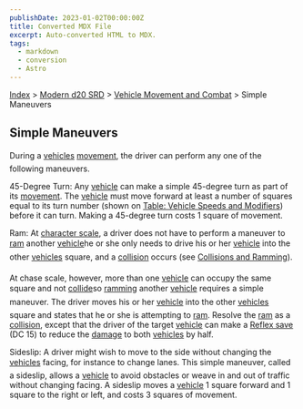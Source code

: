```yaml
---
publishDate: 2023-01-02T00:00:00Z
title: Converted MDX File
excerpt: Auto-converted HTML to MDX.
tags:
  - markdown
  - conversion
  - Astro
---
```


[Index](-index) > [Modern d20 SRD](modern-d20-srd-index) > [Vehicle Movement and Combat](modern-d20-srd-vehicle-movement-and-combat-index) > Simple Maneuvers

## Simple Maneuvers

During a [vehicles](modern-d20-srd-equipment-equipment-vehicles) [movement](modern-d20-srd-vehicle-movement-and-combat-moving), the driver can perform any one of the following maneuvers.

45-Degree Turn: Any [vehicle](modern-d20-srd-equipment-equipment-vehicles) can make a simple 45-degree turn as part of its [movement](modern-d20-srd-vehicle-movement-and-combat-moving). The [vehicle](modern-d20-srd-equipment-equipment-vehicles) must move forward at least a number of squares equal to its turn number (shown on [Table:
Vehicle Speeds and Modifiers](modern-d20-srd-vehicle-movement-and-combat-vehicle-speed)) before it can turn. Making a 45-degree turn costs 1 square of movement.

Ram: At [character
scale](modern-d20-srd-vehicle-movement-and-combat-vehicle-speed), a driver does not have to perform a maneuver to [ram](modern-d20-srd-vehicle-movement-and-combat-collisions-ramming) another [vehicle](modern-d20-srd-equipment-equipment-vehicles)he or she only needs to drive his or her [vehicle](modern-d20-srd-equipment-equipment-vehicles) into the other [vehicles](modern-d20-srd-equipment-equipment-vehicles) square, and a [collision](modern-d20-srd-vehicle-movement-and-combat-collisions-ramming) occurs (see [Collisions
and Ramming](modern-d20-srd-vehicle-movement-and-combat-collisions-ramming)).

At chase scale, however, more than one [vehicle](modern-d20-srd-equipment-equipment-vehicles) can occupy the same square and not [collide](modern-d20-srd-vehicle-movement-and-combat-collisions-ramming)so [ramming](modern-d20-srd-vehicle-movement-and-combat-collisions-ramming) another [vehicle](modern-d20-srd-equipment-equipment-vehicles) requires a simple maneuver. The driver moves his or her [vehicle](modern-d20-srd-equipment-equipment-vehicles) into the other [vehicles](modern-d20-srd-equipment-equipment-vehicles) square and states that he or she is attempting to [ram](modern-d20-srd-vehicle-movement-and-combat-collisions-ramming). Resolve the [ram](modern-d20-srd-vehicle-movement-and-combat-collisions-ramming) as a [collision](modern-d20-srd-vehicle-movement-and-combat-collisions-ramming), except that the driver of the target [vehicle](modern-d20-srd-equipment-equipment-vehicles) can make a [Reflex
save](modern-d20-srd-basics-saving-throws) (DC 15) to reduce the [damage](modern-d20-srd-vehicle-movement-and-combat-damaging-vehicles) to both [vehicles](modern-d20-srd-equipment-equipment-vehicles) by half.

Sideslip: A driver might wish to move to the side without changing the [vehicles](modern-d20-srd-equipment-equipment-vehicles) facing, for instance to change lanes. This simple maneuver, called a sideslip, allows a [vehicle](modern-d20-srd-equipment-equipment-vehicles) to avoid obstacles or weave in and out of traffic without changing facing. A sideslip moves a [vehicle](modern-d20-srd-equipment-equipment-vehicles) 1 square forward and 1 square to the right or left, and costs 3 squares of movement.
